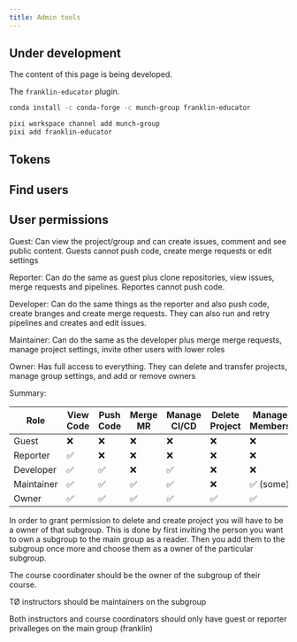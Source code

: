 ```yaml
---
title: Admin tools
---
```


::: {.callout-caution }  
## Under development  
The content of this page is being developed.  
:::

The `franklin-educator` plugin.

```.bash
conda install -c conda-forge -c munch-group franklin-educator
```

```.bash
pixi workspace channel add munch-group
pixi add franklin-educator
```

## Tokens


## Find users


## User permissions


Guest: Can view the project/group and can create issues, comment and see public content.
Guests cannot push code, create merge requests or edit settings

Reporter: Can do the same as guest plus clone repositories, view issues, merge requests and pipelines. 
Reportes cannot push code.

Developer: Can do the same things as the reporter and also push code, create branges and create merge requests.
They can also run and retry pipelines and creates and edit issues.

Maintainer: Can do the same as the developer plus merge merge requests, manage project settings, invite other users with lower roles

Owner: Has full access to everything. They can delete and transfer projects, manage group settings, and add or remove owners

Summary:

| Role       | View Code | Push Code | Merge MR | Manage CI/CD | Delete Project | Manage Members |
| ---------- | --------- | --------- | -------- | ------------ | -------------- | -------------- |
| Guest      | ❌         | ❌         | ❌        | ❌            | ❌              | ❌              |
| Reporter   | ✅         | ❌         | ❌        | ❌            | ❌              | ❌              |
| Developer  | ✅         | ✅         | ❌        | ✅            | ❌              | ❌              |
| Maintainer | ✅         | ✅         | ✅        | ✅            | ❌              | ✅ (some)       |
| Owner      | ✅         | ✅         | ✅        | ✅            | ✅              | ✅              |


In order to grant permission to delete and create project you will have to be a owner of that subgroup. This is done by first inviting the person you want to own a subgroup to the main group as a reader. Then you add them to the subgroup once more and choose them as a owner of the particular subgroup.

The course coordinater should be the owner of the subgroup of their course. 

TØ instructors should be maintainers on the subgroup

Both instructors and course coordinators should only have guest or reporter privalleges on the main group (franklin)


